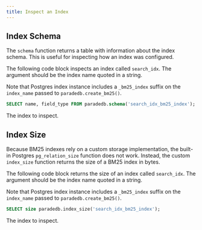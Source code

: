 ```yaml
---
title: Inspect an Index
---
```


## Index Schema

The `schema` function returns a table with information about the index schema. This is useful for inspecting how an index was configured.

The following code block inspects an index called `search_idx`. The argument should be the index name quoted in a string.

Note that Postgres index instance includes a `_bm25_index` suffix on the `index_name` passed to `paradedb.create_bm25()`.

```sql
SELECT name, field_type FROM paradedb.schema('search_idx_bm25_index');
```

<ParamField body="index" required>
  The index to inspect.
</ParamField>

## Index Size

Because BM25 indexes rely on a custom storage implementation, the built-in Postgres `pg_relation_size` function does not work. Instead, the custom
`index_size` function returns the size of a BM25 index in bytes.

The following code block returns the size of an index called `search_idx`. The argument should be the index name quoted in a string.

Note that Postgres index instance includes a `_bm25_index` suffix on the `index_name` passed to `paradedb.create_bm25()`.

```sql
SELECT size paradedb.index_size('search_idx_bm25_index');
```

<ParamField body="index" required>
  The index to inspect.
</ParamField>

